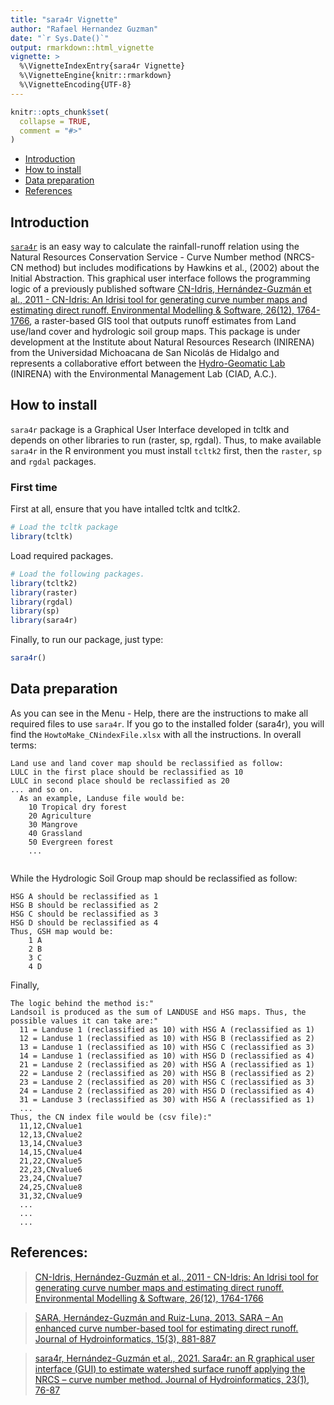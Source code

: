 ---
title: "sara4r Vignette"
author: "Rafael Hernandez Guzman"
date: "`r Sys.Date()`"
output: rmarkdown::html_vignette
vignette: >
  %\VignetteIndexEntry{sara4r Vignette}
  %\VignetteEngine{knitr::rmarkdown}
  %\VignetteEncoding{UTF-8}
---

```{r setup, include = FALSE}
knitr::opts_chunk$set(
  collapse = TRUE,
  comment = "#>"
)
```

- [Introduction](#intro)
- [How to install](#install)
- [Data preparation](#data)
- [References](#ref)



## Introduction {#intro}

[`sara4r`](http://hydro-geomatic-lab.com/sara4r.html) is an easy way to calculate the rainfall-runoff relation using the Natural Resources Conservation Service - Curve Number method (NRCS-CN method) but includes modifications by Hawkins et al., (2002) about the Initial Abstraction. This graphical user interface follows the programming logic of a previously published software [CN-Idris, Hernández-Guzmán et al., 2011 - CN-Idris: An Idrisi tool for generating curve number maps and estimating direct runoff. Environmental Modelling & Software, 26(12), 1764-1766](https://doi.org/10.1016/j.envsoft.2011.07.006), a raster-based GIS tool that outputs runoff estimates from Land use/land cover and hydrologic soil group maps.
This package is under development at the Institute about Natural Resources Research (INIRENA) from the Universidad Michoacana de San Nicolás de Hidalgo and represents a collaborative effort between the [Hydro-Geomatic Lab](http://hydro-geomatic-lab.com/) (INIRENA) with the Environmental Management Lab (CIAD, A.C.).

## How to install {#install}

`sara4r` package is a Graphical User Interface developed in tcltk and depends on other libraries to run (raster, sp, rgdal). Thus, to make available `sara4r` in the R environment you must install `tcltk2` first, then the `raster`, `sp` and `rgdal` packages.

### First time

First at all, ensure that you have intalled tcltk and tcltk2. 

```{r}
# Load the tcltk package
library(tcltk)

```
Load required packages.

```{r}
# Load the following packages.
library(tcltk2)
library(raster)
library(rgdal)
library(sp)
library(sara4r)
```

Finally, to run our package, just type:
```{r}
sara4r()
```


## Data preparation {#data}
As you can see in the Menu - Help, there are the instructions to make all required files to use `sara4r`. If you go to the installed folder (sara4r\extdata), you will find the `HowtoMake_CNindexFile.xlsx` with all the instructions. In overall terms:

    Land use and land cover map should be reclassified as follow:
    LULC in the first place should be reclassified as 10
    LULC in second place should be reclassified as 20
    ... and so on.
      As an example, Landuse file would be:
        10 Tropical dry forest
        20 Agriculture
        30 Mangrove
        40 Grassland
        50 Evergreen forest
        ...
        
  While the Hydrologic Soil Group map should be reclassified as follow:
    
    HSG A should be reclassified as 1
    HSG B should be reclassified as 2
    HSG C should be reclassified as 3
    HSG D should be reclassified as 4
    Thus, GSH map would be:
        1 A
        2 B
        3 C
        4 D

Finally,

    The logic behind the method is:"
    Landsoil is produced as the sum of LANDUSE and HSG maps. Thus, the possible values it can take are:"
      11 = Landuse 1 (reclassified as 10) with HSG A (reclassified as 1)
      12 = Landuse 1 (reclassified as 10) with HSG B (reclassified as 2)
      13 = Landuse 1 (reclassified as 10) with HSG C (reclassified as 3)
      14 = Landuse 1 (reclassified as 10) with HSG D (reclassified as 4)
      21 = Landuse 2 (reclassified as 20) with HSG A (reclassified as 1)
      22 = Landuse 2 (reclassified as 20) with HSG B (reclassified as 2)
      23 = Landuse 2 (reclassified as 20) with HSG C (reclassified as 3)
      24 = Landuse 2 (reclassified as 20) with HSG D (reclassified as 4)
      31 = Landuse 3 (reclassified as 30) with HSG A (reclassified as 1)
      ...
    Thus, the CN index file would be (csv file):"
      11,12,CNvalue1
      12,13,CNvalue2
      13,14,CNvalue3
      14,15,CNvalue4
      21,22,CNvalue5
      22,23,CNvalue6
      23,24,CNvalue7
      24,25,CNvalue8
      31,32,CNvalue9
      ...
      ...
      ...


## References: {#ref}

> [CN-Idris, Hernández-Guzmán et al., 2011 - CN-Idris: An Idrisi tool for generating curve number maps and estimating direct runoff. Environmental Modelling & Software, 26(12), 1764-1766](https://doi.org/10.1016/j.envsoft.2011.07.006)

> [SARA, Hernández-Guzmán and Ruiz-Luna, 2013. SARA – An enhanced curve number-based tool
for estimating direct runoff. Journal of Hydroinformatics, 15(3), 881-887](https://doi.org/10.2166/hydro.2013.145)

> [sara4r, Hernández-Guzmán et al., 2021. Sara4r: an R graphical user interface (GUI) to estimate watershed surface runoff applying the NRCS – curve number method. Journal of Hydroinformatics, 23(1), 76-87](https://doi.org/10.2166/hydro.2020.087)
